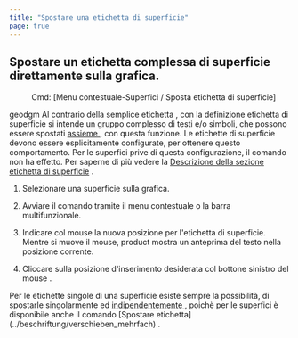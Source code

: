 ```yaml
---
title: "Spostare una etichetta di superficie"
page: true
---
```

## Spostare un etichetta complessa di superficie direttamente sulla grafica.
 <Menu> Cmd: [Menu contestuale-Superfici / Sposta etichetta di superficie] </Menu> 

 <Placeholder>geodgm</Placeholder> 
<Warning>
Al contrario della semplice  <Italic> etichetta </Italic> , con la definizione  <Italic> etichetta di superficie </Italic>  si intende un gruppo complesso di testi e/o simboli, che possono essere spostati  <U> assieme </U> , con questa funzione. Le  <Italic> etichette di superficie </Italic>  devono essere esplicitamente configurate, per ottenere questo comportamento. Per le superfici prive di questa configurazione, il comando non ha effetto. Per saperne di pi&#249; vedere la [Descrizione della sezione etichetta di superficie](../konfiguration/flaeche11)
.
</Warning>



1. Selezionare una superficie sulla grafica.

2. Avviare il comando tramite il menu contestuale o la barra multifunzionale.

3. Indicare col mouse la nuova posizione per l&#39;etichetta di superficie. Mentre si muove il mouse, <Placeholder>product</Placeholder> mostra un anteprima del testo nella posizione corrente.

4. Cliccare sulla posizione d&#39;inserimento desiderata col <Border>bottone sinistro del mouse</Border> .




<Success>
Per le etichette singole di una superficie esiste sempre la possibilit&#224;, di spostarle singolarmente ed  <U> indipendentemente </U> , poich&#232; per le superfici &#232; disponibile anche il comando [Spostare etichetta](../beschriftung/verschieben_mehrfach)
.
</Success>
